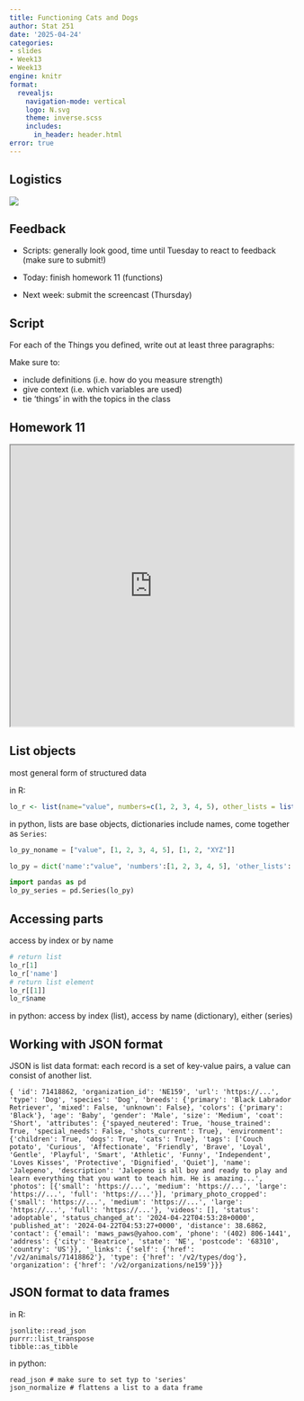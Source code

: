 ```yaml
---
title: Functioning Cats and Dogs
author: Stat 251
date: '2025-04-24'
categories:
- slides
- Week13
- Week13
engine: knitr
format:
  revealjs:
    navigation-mode: vertical
    logo: N.svg
    theme: inverse.scss
    includes:
      in_header: header.html
error: true
---
```


## Logistics

![](fig/plan-last-4wks.png)

## Feedback

- Scripts: generally look good, time until Tuesday to react to feedback (make sure to submit!)

- Today: finish homework 11 (functions)

- Next week: submit the screencast (Thursday)



## Script

For each of the Things you defined, write out at least three paragraphs:

Make sure to:

  - include  definitions (i.e. how do you measure strength) 
  - give context (i.e. which variables are used)
  - tie 'things' in with the topics in the class


## Homework 11

```{=html}
<iframe width="100%" height = "500px" src="https://unl-statistics.github.io/stat251/homework/11-functional-prog.html"></iframe>
```

## List objects

most general form of structured data

in R: 

```r
lo_r <- list(name="value", numbers=c(1, 2, 3, 4, 5), other_lists = list(a = 1, b = 2, c = "XYZ"))
```

in python, lists are base objects, dictionaries include names, come together as `Series`: 

```python
lo_py_noname = ["value", [1, 2, 3, 4, 5], [1, 2, "XYZ"]]

lo_py = dict('name':"value", 'numbers':[1, 2, 3, 4, 5], 'other_lists': {'a': 1, 'b': 2, 'c': "XYZ"})

import pandas as pd
lo_py_series = pd.Series(lo_py)
```

## Accessing parts

access by index or by name

```r
# return list 
lo_r[1] 
lo_r['name']
# return list element
lo_r[[1]] 
lo_r$name
```

in python: access by index (list), access by name (dictionary), either (series)

## Working with JSON format

JSON is list data format: each record is a set of key-value pairs, a value can consist of another list.

```
{ 'id': 71418862, 'organization_id': 'NE159', 'url': 'https://...',
'type': 'Dog', 'species': 'Dog', 'breeds': {'primary': 'Black Labrador Retriever', 'mixed': False, 'unknown': False}, 'colors': {'primary': 'Black'}, 'age': 'Baby', 'gender': 'Male', 'size': 'Medium', 'coat': 'Short', 'attributes': {'spayed_neutered': True, 'house_trained': True, 'special_needs': False, 'shots_current': True}, 'environment': {'children': True, 'dogs': True, 'cats': True}, 'tags': ['Couch potato', 'Curious', 'Affectionate', 'Friendly', 'Brave', 'Loyal', 'Gentle', 'Playful', 'Smart', 'Athletic', 'Funny', 'Independent', 'Loves Kisses', 'Protective', 'Dignified', 'Quiet'], 'name': 'Jalepeno', 'description': 'Jalepeno is all boy and ready to play and learn everything that you want to teach him. He is amazing...', 'photos': [{'small': 'https://...', 'medium': 'https://...', 'large': 'https://...', 'full': 'https://...'}], 'primary_photo_cropped': {'small': 'https://...', 'medium': 'https://...', 'large': 'https://...', 'full': 'https://...'}, 'videos': [], 'status': 'adoptable', 'status_changed_at': '2024-04-22T04:53:28+0000', 'published_at': '2024-04-22T04:53:27+0000', 'distance': 38.6862, 'contact': {'email': 'maws_paws@yahoo.com', 'phone': '(402) 806-1441', 'address': {'city': 'Beatrice', 'state': 'NE', 'postcode': '68310', 'country': 'US'}}, '_links': {'self': {'href': '/v2/animals/71418862'}, 'type': {'href': '/v2/types/dog'}, 'organization': {'href': '/v2/organizations/ne159'}}}
```

## JSON format to data frames

in R:

```
jsonlite::read_json
purrr::list_transpose
tibble::as_tibble
```

in python:

```
read_json # make sure to set typ to 'series' 
json_normalize # flattens a list to a data frame
```
